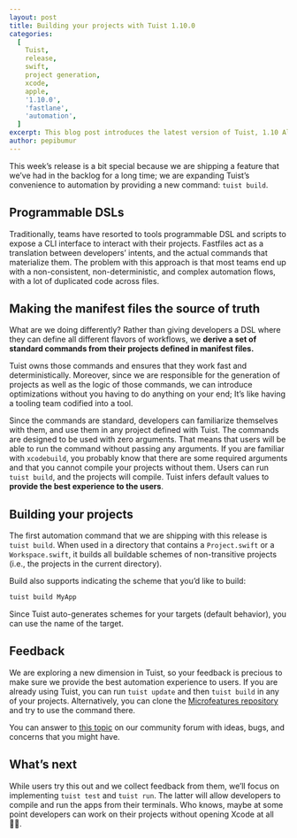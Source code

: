 ```yaml
---
layout: post
title: Building your projects with Tuist 1.10.0
categories:
  [
    Tuist,
    release,
    swift,
    project generation,
    xcode,
    apple,
    '1.10.0',
    'fastlane',
    'automation',
  ]
excerpt: This blog post introduces the latest version of Tuist, 1.10 Alma, that starts making projects the source of truth for automation too by providing a standard command, "tuist build", for building projects.
author: pepibumur
---
```


This week’s release is a bit special because we are shipping a feature that we’ve had in the backlog for a long time; we are expanding Tuist’s convenience to automation by providing a new command: `tuist build`.

## Programmable DSLs

Traditionally, teams have resorted to tools programmable DSL and scripts to expose a CLI interface to interact with their projects.
Fastfiles act as a translation between developers’ intents,
and the actual commands that materialize them.
The problem with this approach is that most teams end up with a non-consistent, non-deterministic, and complex automation flows, with a lot of duplicated code across files.

## Making the manifest files the source of truth

What are we doing differently? Rather than giving developers a DSL where they can define all different flavors of workflows,
we **derive a set of standard commands from their projects defined in manifest files.**

Tuist owns those commands and ensures that they work fast and deterministically.
Moreover,
since we are responsible for the generation of projects as well as the logic of those commands,
we can introduce optimizations without you having to do anything on your end; It’s like having a tooling team codified into a tool.

Since the commands are standard, developers can familiarize themselves with them, and use them in any project defined with Tuist.
The commands are designed to be used with zero arguments. That means that users will be able to run the command without passing any arguments.
If you are familiar with `xcodebuild`,
you probably know that there are some required arguments and that you cannot compile your projects without them.
Users can run `tuist build`,
and the projects will compile.
Tuist infers default values to **provide the best experience to the users**.

## Building your projects

The first automation command that we are shipping with this release is `tuist build`.
When used in a directory that contains a `Project.swift` or a `Workspace.swift`, it builds all buildable schemes of non-transitive projects (i.e., the projects in the current directory).

Build also supports indicating the scheme that you’d like to build:

```bash
tuist build MyApp
```

Since Tuist auto-generates schemes for your targets (default behavior), you can use the name of the target.

## Feedback

We are exploring a new dimension in Tuist,
so your feedback is precious to make sure we provide the best automation experience to users. If you are already using Tuist, you can run `tuist update` and then `tuist build` in any of your projects. Alternatively, you can clone the [Microfeatures repository](https://github.com/tuist/microfeatures-example) and try to use the command there.

You can answer to [this topic](https://community.tuist.io/t/feedback-about-the-build-command/63) on our community forum with ideas, bugs, and concerns that you might have.

## What’s next

While users try this out and we collect feedback from them,
we’ll focus on implementing `tuist test` and `tuist run`.
The latter will allow developers to compile and run the apps from their terminals.
Who knows, maybe at some point developers can work on their projects without opening Xcode at all 🤷‍♀️.
